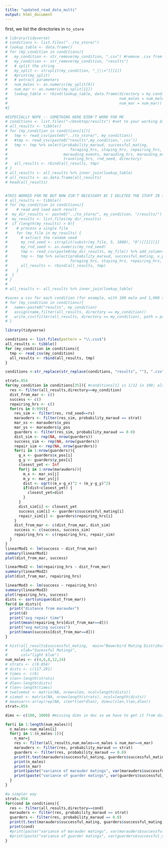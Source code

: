 ```yaml
---
title: "updated_read_data_multi"
output: html_document
---
```



first, we list the directories in `to_store`



```r
# library(tidyverse)
# conditions <- list.files("../to_store/")
# lookup_table <- data.frame()
# for (my_condition in conditions){
#   my_condition <- str_remove(my_condition, ".csv") #remove .csv from the file name in order to extract parameters without NA errors
#   my_condition <- str_remove(my_condition, "results")
#   # split the string
#   my_split <- strsplit(my_condition, "_|\\=")[[1]]
#   #print(my_split)
#   # extract parameters
#   num_males <- as.numeric(my_split[9])
#   num_mar <- as.numeric(my_split[11])
#   lookup_table <- rbind(lookup_table, data.frame(directory = my_condition, 
#                                                  num_males = num_males, 
#                                                  num_mar = num_mar))
#}
```




```r
#ESPECIALLY NOPE -- SOMETHING HERE DIDN'T WORK FOR ME 
# conditions <- list.files("~/Desktop/results") #set to your working directory
# all_results <- tibble()
# for (my_condition in conditions[1]){
#   tmp <- read_csv(paste0("../to_store/", my_condition))
#   #tmp <- read_csv(paste0("results",my_condition,'.csv'))
#   tmp <- tmp %>% select(probability_maraud, successful_mating,
#                            foraging_hrs, staying_hrs, repairing_hrs,
#                         marauding_events, marauding_hrs, marauding_events,
#                         traveling_hrs, rnd_seed, directory)
#   all_results <- rbind(all_results, tmp)
# }
# all_results <- all_results %>% inner_join(lookup_table)
# all_results <- as.data.frame(all_results)
# head(all_results)


#THIS WORKED FOR ME BUT NOW ISN'T NECESSARY BC I DELETED THE STUFF IN to_store
# all_results <- tibble()
# for (my_condition in conditions){ 
#    # read and load each result
#  my_dir_results <- paste0("../to_store/", my_condition, "/results/")
#  my_results <- list.files(my_dir_results)
#  if (length(my_results) > 0){
#    # process a single file
#    for (my_file in my_results) {
#      # extract the random seed
#      my_rnd_seed <- strsplit(substr(my_file, 5, 1000), "D")[[1]][1]
#      my_rnd_seed <- as.numeric(my_rnd_seed)
#      tmp <- read_csv(paste0(my_dir_results, my_file)) %>% add_column(rnd_seed = my_rnd_seed, directory = my_condition)
#      tmp <- tmp %>% select(probability_maraud, successful_mating, x_pos, y_pos,
#                            foraging_hrs, staying_hrs, repairing_hrs, marauding_events, marauding_hrs, traveling_hrs, rnd_seed, directory)
#      all_results <- rbind(all_results, tmp)
#    }
#  }
# }
# 
# all_results <- all_results %>% inner_join(lookup_table)

```

```r
#saves a csv for each condition (for example, with 100 male and 1,000 simulations, this results in 100,000 rows) -- ALREADY USED
# for (my_condition in conditions){
#   name<-paste0("results", my_condition) 
#   assign(name,filter(all_results, directory == my_condition))
#   write_csv(filter(all_results, directory == my_condition), path = paste0("results",my_condition,'.csv'))
# }
```

```r
library(tidyverse)

conditions <- list.files(pattern = "\\.csv$")
all_results <- tibble()
for (my_condition in conditions){
  tmp <- read_csv(my_condition)
  all_results <- rbind(all_results, tmp)
}

conditions <-str_replace(str_replace(conditions, "results", ""), ".csv", "")


```

```r
strat=.054
for(my_condition in conditions[35]){ #conditions[1] is 1/12 in 100; also try 35 (1/4 in 100) and 50 (1/12 in 1000)
  res <- filter(all_results,directory==my_condition)
  dist_from_mar <- c()
  success <- c()
  repairing_hrs <- c()
  for(rs in 0:999){
    res_sim <- filter(res, rnd_seed==rs)
    marauders <- filter(res_sim, probability_maraud == strat)
    mar_xs <- marauders$x_pos
    mar_ys <- marauders$y_pos
    guarders <- filter(res_sim, probability_maraud == 0.0)
    dist_sim <- rep(NA, nrow(guarders))
    success_sim <- rep(NA, nrow(guarders))
    repair_sim <- rep(NA, nrow(guarders))
    for(i in 1:nrow(guarders)){
      g_x <- guarders$x_pos[i]
      g_y <- guarders$y_pos[i]
      closest_yet <- Inf
      for(j in 1:nrow(marauders)){
        m_x <- mar_xs[j]
        m_y <- mar_ys[j]
        dist <- sqrt((m_x-g_x)^2 + (m_y-g_y)^2)
        if(dist<closest_yet) {
          closest_yet=dist
        }
      }
      dist_sim[i] <- closest_yet
      success_sim[i] <- guarders$successful_mating[i]
      repair_sim[i] <- guarders$repairing_hrs[i]
    }
    dist_from_mar <- c(dist_from_mar, dist_sim)
    success <- c(success, success_sim)
    repairing_hrs <- c(repairing_hrs, repair_sim)
  }
}
linearMod1 <- lm(success ~ dist_from_mar)
summary(linearMod1)
plot(dist_from_mar, success)

linearMod2 <- lm(repairing_hrs ~ dist_from_mar)
summary(linearMod2)
plot(dist_from_mar, repairing_hrs)

linearMod3 <- lm(success ~ repairing_hrs)
summary(linearMod3)
plot(repairing_hrs, success)
dists <- sort(unique(dist_from_mar))
for(d in dists){
  print("distance from marauder")
  print(d)
  print("avg repair time")
  print(mean(repairing_hrs[dist_from_mar==d]))
  print("avg mating success")
  print(mean(success[dist_from_mar==d]))
}


```



```r
# hist(all_results$successful_mating,  main="Bowerbird Mating Distribution", 
#      xlab="Sucessful Matings",  
#      col="light blue")
num_males <- c(4,6,8,12,24)
# strats <- c(0.054)
# dists <- c(117.291)
# times <- c(6)
# slen<-length(strats)
# dlen<-length(dists)
# tlen<-length(times)
# twelvemat <- matrix(NA, nrow=slen, ncol=length(dists))
# sixmat <- matrix(NA, nrow=length(strats), ncol=length(dists))
# meansarr<-array(rep(NA, slen*tlen*dlen), dim=c(slen,tlen,dlen))
strat=.054

dims <- c(100, 1000) #missing dims in doc so we have to get it from directory... WILL DEAL LATER

for(i in 1:length(num_males)){
  n_males<-num_males[i]
  for(j in 1:(n_males-1)){
    n_mar=j
    res <- filter(all_results,num_males==n_males & num_mar==n_mar)
    marauders <- filter(res, probability_maraud == strat)
    guarders <- filter(res, probability_maraud == 0.0)
    print(t.test(marauders$successful_mating, guarders$successful_mating))
    print(n_males)
    print(n_mar)
    print(paste("variance of marauder matings", var(marauders$successful_mating)))
    print(paste("variance of guarder matings", var(guarders$successful_mating)))
  }
}

```

```r

#a simpler way
strat=.054
for(cond in conditions){
  res <- filter(all_results,directory==cond)
  marauders <- filter(res, probability_maraud == strat)
  guarders <- filter(res, probability_maraud == 0.0)
  print(t.test(marauders$successful_mating, guarders$successful_mating))
  print(cond)
  #print(paste("variance of marauder matings", var(marauders$successful_mating)))
  #print(paste("variance of guarder matings", var(guarders$successful_mating)))
}
```

